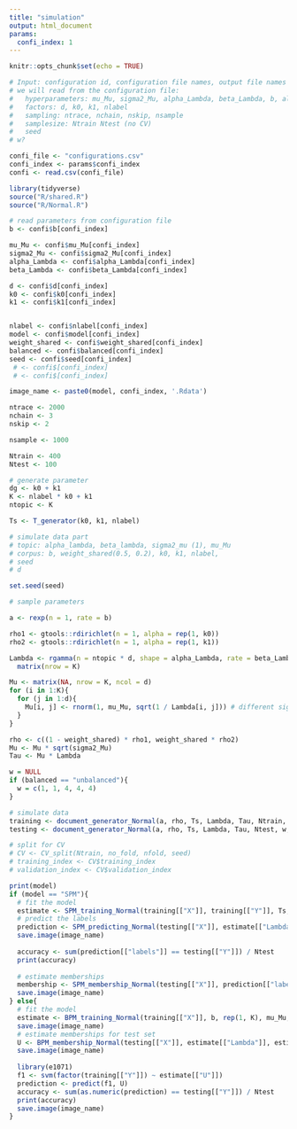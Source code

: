 ```yaml
---
title: "simulation"
output: html_document
params:
  confi_index: 1
---
```


```r
knitr::opts_chunk$set(echo = TRUE)
```

```r
# Input: configuration id, configuration file names, output file names
# we will read from the configuration file:
#   hyperparameters: mu_Mu, sigma2_Mu, alpha_Lambda, beta_Lambda, b, alpha
#   factors: d, k0, k1, nlabel
#   sampling: ntrace, nchain, nskip, nsample
#   samplesize: Ntrain Ntest (no CV)
#   seed
# w?

confi_file <- "configurations.csv"
confi_index <- params$confi_index
confi <- read.csv(confi_file)
```
```r
library(tidyverse)
source("R/shared.R")
source("R/Normal.R")
```
```r
# read parameters from configuration file
b <- confi$b[confi_index]

mu_Mu <- confi$mu_Mu[confi_index]
sigma2_Mu <- confi$sigma2_Mu[confi_index]
alpha_Lambda <- confi$alpha_Lambda[confi_index]
beta_Lambda <- confi$beta_Lambda[confi_index]

d <- confi$d[confi_index]
k0 <- confi$k0[confi_index]
k1 <- confi$k1[confi_index]


nlabel <- confi$nlabel[confi_index]
model <- confi$model[confi_index]
weight_shared <- confi$weight_shared[confi_index]
balanced <- confi$balanced[confi_index]
seed <- confi$seed[confi_index]
 # <- confi$[confi_index]
 # <- confi$[confi_index]

image_name <- paste0(model, confi_index, '.Rdata')

ntrace <- 2000
nchain <- 3
nskip <- 2

nsample <- 1000

Ntrain <- 400
Ntest <- 100
```

```r
# generate parameter
dg <- k0 + k1
K <- nlabel * k0 + k1
ntopic <- K

Ts <- T_generator(k0, k1, nlabel)
```


```r
# simulate data part
# topic: alpha_lambda, beta_lambda, sigma2_mu (1), mu_Mu
# corpus: b, weight_shared(0.5, 0.2), k0, k1, nlabel,
# seed
# d

set.seed(seed)

# sample parameters

a <- rexp(n = 1, rate = b)

rho1 <- gtools::rdirichlet(n = 1, alpha = rep(1, k0))
rho2 <- gtools::rdirichlet(n = 1, alpha = rep(1, k1))

Lambda <- rgamma(n = ntopic * d, shape = alpha_Lambda, rate = beta_Lambda) %>%
  matrix(nrow = K)

Mu <- matrix(NA, nrow = K, ncol = d)
for (i in 1:K){
  for (j in 1:d){
    Mu[i, j] <- rnorm(1, mu_Mu, sqrt(1 / Lambda[i, j])) # different sigma2_Mu share same seed
  }
}

rho <- c((1 - weight_shared) * rho1, weight_shared * rho2)
Mu <- Mu * sqrt(sigma2_Mu)
Tau <- Mu * Lambda

w = NULL
if (balanced == "unbalanced"){
  w = c(1, 1, 4, 4, 4)
}
```

```r
# simulate data
training <- document_generator_Normal(a, rho, Ts, Lambda, Tau, Ntrain, w, seed)
testing <- document_generator_Normal(a, rho, Ts, Lambda, Tau, Ntest, w, seed)

# split for CV
# CV <- CV_split(Ntrain, no_fold, nfold, seed)
# training_index <- CV$training_index
# validation_index <- CV$validation_index
```

```r
print(model)
if (model == "SPM"){
  # fit the model
  estimate <- SPM_training_Normal(training[["X"]], training[["Y"]], Ts, b, rep(1, k0 + k1), mu_Mu, sigma2_Mu, alpha_Lambda, beta_Lambda, ntrace, nchain, nskip) # uninformatve prior
  # predict the labels
  prediction <- SPM_predicting_Normal(testing[["X"]], estimate[["Lambda"]], estimate[["Mu"]], estimate[["a"]], estimate[["rho"]], Ts, nsample, seed) 
  save.image(image_name)
  
  accuracy <- sum(prediction[["labels"]] == testing[["Y"]]) / Ntest
  print(accuracy)
  
  # estimate memberships
  membership <- SPM_membership_Normal(testing[["X"]], prediction[["labels"]], estimate[["Lambda"]], estimate[["Mu"]], estimate[["a"]], estimate[["rho"]], Ts, ntrace, nchain, nskip)
  save.image(image_name)
} else{
  # fit the model
  estimate <- BPM_training_Normal(training[["X"]], b, rep(1, K), mu_Mu, sigma2_Mu, alpha_Lambda, beta_Lambda, ntopic_fit, ntrace, nchain, nskip)
  save.image(image_name)
  # estimate memberships for test set
  U <- BPM_membership_Normal(testing[["X"]], estimate[["Lambda"]], estimate[["Mu"]], estimate[["a"]], estimate[["rho"]], ntrace, nchain, nskip)
  save.image(image_name)
  
  library(e1071)
  f1 <- svm(factor(training[["Y"]]) ~ estimate[["U"]])
  prediction <- predict(f1, U)
  accuracy <- sum(as.numeric(prediction) == testing[["Y"]]) / Ntest
  print(accuracy)
  save.image(image_name)
}
```





